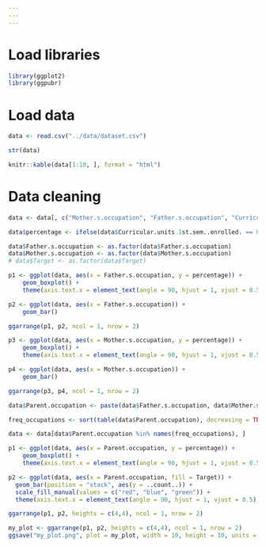 ```yaml
---
---
---
```


# Load libraries

```r
library(ggplot2)
library(ggpubr)
```

# Load data

```r
data <- read.csv("../data/dataset.csv")
```

```r
str(data)
```

```r
knitr::kable(data[1:10, ], format = "html")
```

# Data cleaning

```r
data <- data[, c("Mother.s.occupation", "Father.s.occupation", "Curricular.units.1st.sem..enrolled.", "Curricular.units.1st.sem..approved.", "Curricular.units.1st.sem..grade.", "Target")]
```

```r
data$percentage <- ifelse(data$Curricular.units.1st.sem..enrolled. == 0, 0, data$Curricular.units.1st.sem..approved. / data$Curricular.units.1st.sem..enrolled.)
```

```r
data$Father.s.occupation <- as.factor(data$Father.s.occupation)
data$Mother.s.occupation <- as.factor(data$Mother.s.occupation)
# data$Target <- as.factor(data$Target)
```

```r
p1 <- ggplot(data, aes(x = Father.s.occupation, y = percentage)) +
    geom_boxplot() +
    theme(axis.text.x = element_text(angle = 90, hjust = 1, vjust = 0.5))

p2 <- ggplot(data, aes(x = Father.s.occupation)) +
    geom_bar()

ggarrange(p1, p2, ncol = 1, nrow = 2)
```

```r
p3 <- ggplot(data, aes(x = Mother.s.occupation, y = percentage)) +
    geom_boxplot() +
    theme(axis.text.x = element_text(angle = 90, hjust = 1, vjust = 0.5))

p4 <- ggplot(data, aes(x = Mother.s.occupation)) +
    geom_bar()

ggarrange(p3, p4, ncol = 1, nrow = 2)
```

```r
data$Parent.occupation <- paste(data$Father.s.occupation, data$Mother.s.occupation, sep = "-")
```

```r
freq_occupations <- sort(table(data$Parent.occupation), decreasing = TRUE)[1:10]
```

```r
data <- data[data$Parent.occupation %in% names(freq_occupations), ]
```

```r
p1 <- ggplot(data, aes(x = Parent.occupation, y = percentage)) +
    geom_boxplot() +
    theme(axis.text.x = element_text(angle = 90, hjust = 1, vjust = 0.5))

p2 <- ggplot(data, aes(x = Parent.occupation, fill = Target)) +
  geom_bar(position = "stack", aes(y = ..count..)) + 
  scale_fill_manual(values = c("red", "blue", "green")) + 
  theme(axis.text.x = element_text(angle = 90, hjust = 1, vjust = 0.5), legend.position = "bottom")

ggarrange(p1, p2, heights = c(4,4), ncol = 1, nrow = 2)
```

```r
my_plot <- ggarrange(p1, p2, heights = c(4,4), ncol = 1, nrow = 2)
ggsave("my_plot.png", plot = my_plot, width = 10, height = 10, units = "in")
```
